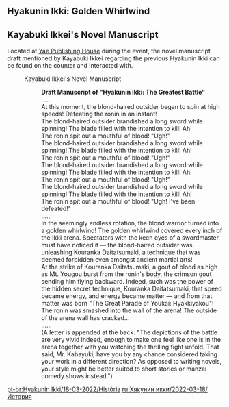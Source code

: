 {{Event Tabs
|rootpage = Hyakunin Ikki/2022-03-18
|subpage1 = Characters
}}

==Hyakunin Ikki: Golden Whirlwind==
{{Transclude|Hyakunin Ikki: Golden Whirlwind|Dialogue|main=1|top=1}}

==Kayabuki Ikkei's Novel Manuscript==
Located at [[Yae Publishing House]] during the event, the novel manuscript draft mentioned by Kayabuki Ikkei regarding the previous Hyakunin Ikki can be found on the counter and interacted with.
:{{DIcon}} Kayabuki Ikkei's Novel Manuscript
::'''Draft Manuscript of "Hyakunin Ikki: The Greatest Battle"'''
::......
::At this moment, the blond-haired outsider began to spin at high speeds! Defeating the ronin in an instant!
::The blond-haired outsider brandished a long sword while spinning! The blade filled with the intention to kill! Ah!
::The ronin spit out a mouthful of blood! "Ugh!"
::The blond-haired outsider brandished a long sword while spinning! The blade filled with the intention to kill! Ah!
::The ronin spit out a mouthful of blood! "Ugh!"
::The blond-haired outsider brandished a long sword while spinning! The blade filled with the intention to kill! Ah!
::The ronin spit out a mouthful of blood! "Ugh!"
::The blond-haired outsider brandished a long sword while spinning! The blade filled with the intention to kill! Ah!
::The ronin spit out a mouthful of blood! "Ugh! I've been defeated!"
::......
::In the seemingly endless rotation, the blond warrior turned into a golden whirlwind! The golden whirlwind covered every inch of the Ikki arena. Spectators with the keen eyes of a swordmaster must have noticed it &mdash; the blond-haired outsider was unleashing Kouranka Daitatsumaki, a technique that was deemed forbidden even amongst ancient martial arts!
::At the strike of Kouranka Daitatsumaki, a gout of blood as high as Mt. Yougou burst from the ronin's body, the crimson gout sending him flying backward. Indeed, such was the power of the hidden secret technique, Kouranka Daitatsumaki, that speed became energy, and energy became matter &mdash; and from that matter was born "The Great Parade of Youkai: Hyakkiyakou"!
::The ronin was smashed into the wall of the arena! The outside of the arena wall has cracked...
::......
::(A letter is appended at the back: "The depictions of the battle are very vivid indeed, enough to make one feel like one is in the arena together with you watching the thrilling fight unfold. That said, Mr. Kabayuki, have you by any chance considered taking your work in a different direction? As opposed to writing novels, your style might be better suited to short stories or manzai comedy shows instead.")

[[pt-br:Hyakunin Ikki/18-03-2022/História]]
[[ru:Хякунин икки/2022-03-18/История]]